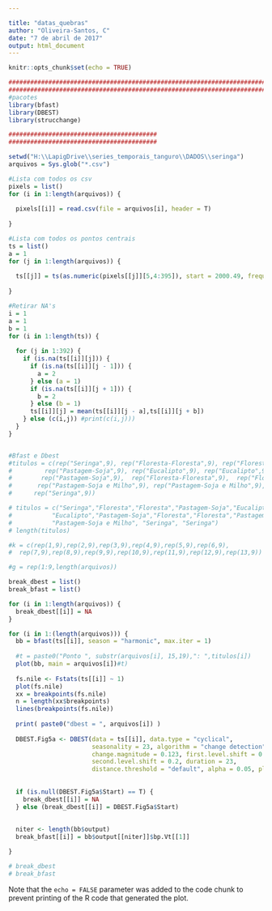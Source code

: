 ---

title: "datas_quebras"
author: "Oliveira-Santos, C"
date: "7 de abril de 2017"
output: html_document
---

```{r setup, include=FALSE}
knitr::opts_chunk$set(echo = TRUE)
```

```{r pressure, echo=FALSE, fig.align='center', fig.width=15, fig.height=7, message=FALSE, warning=FALSE}
#################################################################################
#################################################################################
#pacotes
library(bfast)
library(DBEST)
library(strucchange)

#########################################
#########################################

setwd("H:\\LapigDrive\\series_temporais_tanguro\\DADOS\\seringa")
arquivos = Sys.glob("*.csv")

#Lista com todos os csv
pixels = list()
for (i in 1:length(arquivos)) {
  
  pixels[[i]] = read.csv(file = arquivos[i], header = T)
  
} 

#Lista com todos os pontos centrais
ts = list()
a = 1
for (j in 1:length(arquivos)) {
  
  ts[[j]] = ts(as.numeric(pixels[[j]][5,4:395]), start = 2000.49, frequency = 23)
  
} 

#Retirar NA's
i = 1
a = 1
b = 1
for (i in 1:length(ts)) {
  
  for (j in 1:392) {
    if (is.na(ts[[i]][j])) {
      if (is.na(ts[[i]][j - 1])) {
        a = 2
      } else (a = 1)
      if (is.na(ts[[i]][j + 1])) {
        b = 2
      } else (b = 1)
      ts[[i]][j] = mean(ts[[i]][j - a],ts[[i]][j + b])
    } else (c(i,j)) #print(c(i,j)))
  } 
} 


#Bfast e Dbest
#titulos = c(rep("Seringa",9), rep("Floresta-Floresta",9), rep("Floresta-Floresta",9), 
#         rep("Pastagem-Soja",9), rep("Eucalipto",9), rep("Eucalipto",9), 
#        rep("Pastagem-Soja",9),  rep("Floresta-Floresta",9),  rep("Floresta-Floresta",9), 
#       rep("Pastagem-Soja e Milho",9), rep("Pastagem-Soja e Milho",9), rep("Seringa",9),
#      rep("Seringa",9))

# titulos = c("Seringa","Floresta","Floresta","Pastagem-Soja","Eucalipto",
#           "Eucalipto","Pastagem-Soja","Floresta","Floresta","Pastagem-Soja e Milho",
#           "Pastagem-Soja e Milho", "Seringa", "Seringa")
# length(titulos)

#k = c(rep(1,9),rep(2,9),rep(3,9),rep(4,9),rep(5,9),rep(6,9),
#  rep(7,9),rep(8,9),rep(9,9),rep(10,9),rep(11,9),rep(12,9),rep(13,9))

#g = rep(1:9,length(arquivos))

break_dbest = list()
break_bfast = list()

for (i in 1:length(arquivos)) {
  break_dbest[[i]] = NA
} 

for (i in 1:(length(arquivos))) {
  bb = bfast(ts[[i]], season = "harmonic", max.iter = 1)
  
  #t = paste0("Ponto ", substr(arquivos[i], 15,19),": ",titulos[i])
  plot(bb, main = arquivos[i])#t)
  
  fs.nile <- Fstats(ts[[i]] ~ 1)
  plot(fs.nile)
  xx = breakpoints(fs.nile)
  n = length(xx$breakpoints)
  lines(breakpoints(fs.nile))
  
  print( paste0("dbest = ", arquivos[i]) )
  
  DBEST.Fig5a <- DBEST(data = ts[[i]], data.type = "cyclical", 
                       seasonality = 23, algorithm = "change detection", 
                       change.magnitude = 0.123, first.level.shift = 0.1, 
                       second.level.shift = 0.2, duration = 23, 
                       distance.threshold = "default", alpha = 0.05, plot = "on")
  
  
  if (is.null(DBEST.Fig5a$Start) == T) {
    break_dbest[[i]] = NA
  } else (break_dbest[[i]] = DBEST.Fig5a$Start)
  
  
  niter <- length(bb$output)
  break_bfast[[i]] = bb$output[[niter]]$bp.Vt[[1]]

} 

# break_dbest
# break_bfast
```

Note that the `echo = FALSE` parameter was added to the code chunk to prevent printing of the R code that generated the plot.
